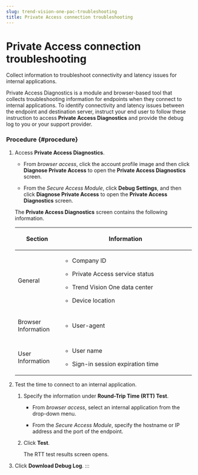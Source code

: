```yaml
---
slug: trend-vision-one-pac-troubleshooting
title: Private Access connection troubleshooting
---
```

# Private Access connection troubleshooting

Collect information to troubleshoot connectivity and latency issues for internal applications.

Private Access Diagnostics is a module and browser-based tool that collects troubleshooting information for endpoints when they connect to internal applications. To identify connectivity and latency issues between the endpoint and destination server, instruct your end user to follow these instruction to access **Private Access Diagnostics** and provide the debug log to you or your support provider.

### Procedure {#procedure}

1.  Access **Private Access Diagnostics**.

    - From *browser access*, click the account profile image and then click **Diagnose Private Access** to open the **Private Access Diagnostics** screen.

    - From the *Secure Access Module*, click **Debug Settings**, and then click **Diagnose Private Access** to open the **Private Access Diagnostics** screen.

    The **Private Access Diagnostics** screen contains the following information.

    <table>
    <colgroup>
    <col style="width: 25%" />
    <col style="width: 75%" />
    </colgroup>
    <thead>
    <tr>
    <th><p>Section</p></th>
    <th><p>Information</p></th>
    </tr>
    </thead>
    <tbody>
    <tr>
    <td><p>General</p></td>
    <td><ul>
    <li><p>Company ID</p></li>
    <li><p>Private Access service status</p></li>
    <li><p>Trend Vision One data center</p></li>
    <li><p>Device location</p></li>
    </ul></td>
    </tr>
    <tr>
    <td><p>Browser Information</p></td>
    <td><ul>
    <li><p>User-agent</p></li>
    </ul></td>
    </tr>
    <tr>
    <td><p>User Information</p></td>
    <td><ul>
    <li><p>User name</p></li>
    <li><p>Sign-in session expiration time</p></li>
    </ul></td>
    </tr>
    </tbody>
    </table>

2.  Test the time to connect to an internal application.

    1.  Specify the information under **Round-Trip Time (RTT) Test**.

        - From *browser access*, select an internal application from the drop-down menu.

        - From the *Secure Access Module*, specify the hostname or IP address and the port of the endpoint.

    2.  Click **Test**.

        The RTT test results screen opens.

3.  Click **Download Debug Log**.
:::
